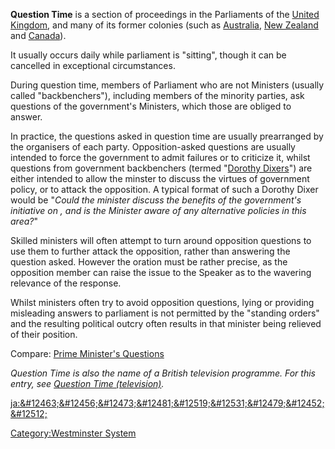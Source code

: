 '''Question Time''' is a section of proceedings in the Parliaments of the [[United Kingdom]], and many of its former colonies (such as [[Australia]], [[New Zealand]] and [[Canada]]).

It usually occurs daily while parliament is "sitting", though it can be cancelled in exceptional circumstances.

During question time, members of Parliament who are not Ministers (usually called "backbenchers"), including members of the minority parties, ask questions of the government's Ministers, which those are obliged to answer.

In practice, the questions asked in question time are usually prearranged by the organisers of each party.  Opposition-asked questions are usually intended to force the government to admit failures or to criticize it, whilst questions from government backbenchers (termed "[[Dorothy Dix|Dorothy Dixers]]") are either intended to allow the minster to discuss the virtues of government policy, or to attack the opposition.  A typical format of such a Dorothy Dixer would be "''Could the minister discuss the benefits of the government's initiative on <issue>, and is the Minister aware of any alternative policies in this area?''"  

Skilled ministers will often attempt to turn around opposition questions to use them to further attack the opposition, rather than answering the question asked. However the oration must be rather precise, as the opposition member can raise the issue to the Speaker as to the wavering relevance of the response.

Whilst ministers often try to avoid opposition questions, lying or providing misleading answers to parliament is not permitted by the "standing orders" and the resulting political outcry often results in that minister being relieved of their position.

Compare: [[Prime Minister's Questions]]

''Question Time is also the name of a British television programme. For this entry, see [[Question Time (television)]].''
[[Category:Westminster System]]

[[ja:&#12463;&#12456;&#12473;&#12481;&#12519;&#12531;&#12479;&#12452;&#12512;]]